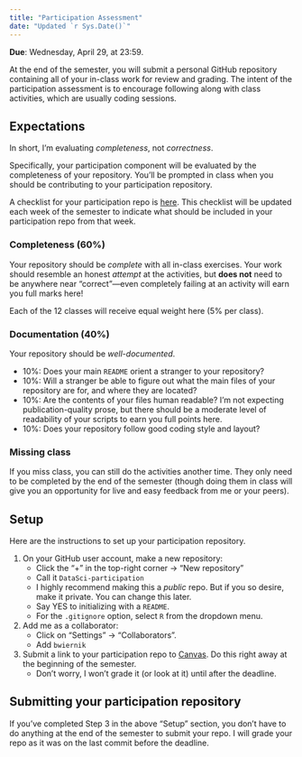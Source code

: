 ```yaml
---
title: "Participation Assessment"
date: "Updated `r Sys.Date()`"
---
```



__Due__: Wednesday, April 29, at 23:59.

At the end of the semester, you will submit a personal GitHub repository 
containing all of your in-class work for review and grading. The intent of the 
participation assessment is to encourage following along with class activities,
which are usually coding sessions. 


## Expectations

In short, I'm evaluating _completeness_, not _correctness_. 

Specifically, your participation component will be evaluated by the completeness 
of your repository. You'll be prompted in class when you should be contributing 
to your participation repository. 

A checklist for your participation repo is [here](/evaluation/participation_checklist.html).
This checklist will be updated each week of the semester to indicate what should
be included in your participation repo from that week.


### Completeness (60%)

Your repository should be _complete_ with all in-class exercises. Your work 
should resemble an honest _attempt_ at the activities, but **does not** need to 
be anywhere near "correct"—even completely failing at an activity will earn you 
full marks here!

Each of the 12 classes will receive equal weight here (5% per class).

### Documentation (40%)

Your repository should be _well-documented_. 

- 10%: Does your main `README` orient a stranger to your repository?
- 10%: Will a stranger be able to figure out what the main files of your 
  repository are for, and where they are located?
- 10%: Are the contents of your files human readable? I'm not expecting 
  publication-quality prose, but there should be a moderate level of readability 
  of your scripts to earn you full points here.
- 10%: Does your repository follow good coding style and layout?


### Missing class

If you miss class, you can still do the activities another time. They only need
to be completed by the end of the semester (though doing them in class will
give you an opportunity for live and easy feedback from me or your peers).


## Setup

Here are the instructions to set up your participation repository.

1. On your GitHub user account, make a new repository:
    - Click the "+" in the top-right corner -> "New repository"
    - Call it `DataSci-participation`
    - I highly recommend making this a _public_ repo. But if you so desire, 
      make it private. You can change this later.
    - Say YES to initializing with a `README`.
    - For the `.gitignore` option, select `R` from the dropdown menu.
    
2. Add me as a collaborator:
	- Click on "Settings" -> "Collaborators".
	- Add `bwiernik`
	
3. Submit a link to your participation repo to 
   [Canvas](https://usflearn.instructure.com/courses/1481210). Do this right
   away at the beginning of the semester.
   - Don't worry, I won't grade it (or look at it) until after the deadline. 


## Submitting your participation repository

If you've completed Step 3 in the above "Setup" section, you don't have to do 
anything at the end of the semester to submit your repo. I will grade your repo
as it was on the last commit before the deadline.
